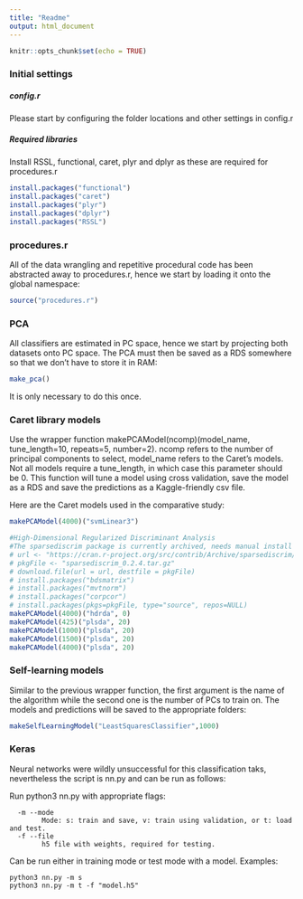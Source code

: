 ```yaml
---
title: "Readme"
output: html_document
---
```


```r
knitr::opts_chunk$set(echo = TRUE)
```


### Initial settings
##### config.r

Please start by configuring the folder locations and other settings in config.r

##### Required libraries
Install RSSL, functional, caret, plyr and dplyr as these are required for procedures.r

```r
install.packages("functional")
install.packages("caret")
install.packages("plyr")
install.packages("dplyr")
install.packages("RSSL")
```

### procedures.r

All of the data wrangling and repetitive procedural code has been abstracted away to procedures.r, hence we start by loading it onto the global namespace:

```r
source("procedures.r")
```

### PCA

All classifiers are estimated in PC space, hence we start by projecting both datasets onto PC space. The PCA must then be saved as a RDS somewhere so that we don't have to store it in RAM:

```r
make_pca()
```
It is only necessary to do this once.

### Caret library models
Use the wrapper function makePCAModel(ncomp)(model_name, tune_length=10, repeats=5, number=2). ncomp refers to the number of principal components to select, model_name refers to the Caret's models. Not all models require a tune_length, in which case this parameter should be 0. This function will tune a model using cross validation, save the model as a RDS and save the predictions as a Kaggle-friendly csv file.

Here are the Caret models used in the comparative study:
``` r
makePCAModel(4000)("svmLinear3")

#High-Dimensional Regularized Discriminant Analysis
#The sparsediscrim package is currently archived, needs manual install
# url <- "https://cran.r-project.org/src/contrib/Archive/sparsediscrim/sparsediscrim_0.2.4.tar.gz"
# pkgFile <- "sparsediscrim_0.2.4.tar.gz"
# download.file(url = url, destfile = pkgFile)
# install.packages("bdsmatrix")
# install.packages("mvtnorm")
# install.packages("corpcor")
# install.packages(pkgs=pkgFile, type="source", repos=NULL)
makePCAModel(4000)("hdrda", 0)
makePCAModel(425)("plsda", 20)
makePCAModel(1000)("plsda", 20)
makePCAModel(1500)("plsda", 20)
makePCAModel(4000)("plsda", 20)
```

### Self-learning models
Similar to the previous wrapper function, the first argument is the name of the algorithm while the second one is the number of PCs to train on. The models and predictions will be saved to the appropriate folders:

``` r
makeSelfLearningModel("LeastSquaresClassifier",1000)
```

### Keras 
Neural networks were wildly unsuccessful for this classification taks, nevertheless the script is nn.py and can be run as follows:

Run python3 nn.py with appropriate flags:

``` {}
  -m --mode
		Mode: s: train and save, v: train using validation, or t: load and test.  
  -f --file
		h5 file with weights, required for testing.
```

Can be run either in training mode or test mode with a model. Examples:

``` {}
python3 nn.py -m s
python3 nn.py -m t -f "model.h5"
```